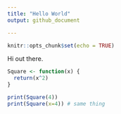 ```yaml
---
title: "Hello World"
output: github_document

---
```


```r
knitr::opts_chunk$set(echo = TRUE)
```
Hi out there.
```r
Square <- function(x) {
  return(x^2)
}

print(Square(4))
print(Square(x=4)) # same thing
```

